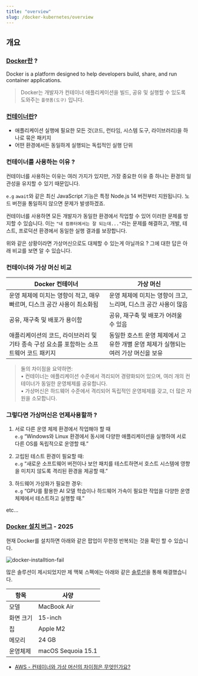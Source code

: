 ```yaml
---
title: "overview"
slug: /docker-kubernetes/overview
---
```


## 개요

### [Docker란](https://www.docker.com/why-docker/) ?

Docker is a platform designed to help developers build, share, and run container applications.

> Docker는 개발자가 컨테이너 애플리케이션을 빌드, 공유 및 실행할 수 있도록 도와주는 `플랫폼(도구)` 입니다.

### [컨테이너란](https://www.docker.com/resources/what-container/)?

- 애플리케이션 실행에 필요한 모든 것(코드, 런타임, 시스템 도구, 라이브러리)을 하나로 묶은 패키지
- 어떤 환경에서든 동일하게 실행되는 독립적인 실행 단위

### 컨테이너를 사용하는 이유 ?

컨테이너를 사용하는 이유는 여러 가지가 있지만, 가장 중요한 이유 중 하나는 환경의 일관성을 유지할 수 있기 때문입니다.

`e.g` `await`와 같은 최신 JavaScript 기능은 특정 Node.js 14 버전부터 지원됩니다. 노드 버전을 통일하지 않으면 문제가 발생하겠죠.

컨테이너를 사용하면 모든 개발자가 동일한 환경에서 작업할 수 있어 이러한 문제를 방지할 수 있습니다.
이는 `"내 컴퓨터에서는 잘 되는데..."`라는 문제를 해결하고, 개발, 테스트, 프로덕션 환경에서 동일한 실행 결과를 보장합니다.


<Admonition type="tip" icon="❓" title="그러면 가상머신으로는 ?">
  위와 같은 상황이라면 가상머신으로도 대체할 수 있는게 아닐까요 ? 그에 대한 답은
  아래 비교를 보면 알 수 있습니다.
</Admonition>

### 컨테이너와 가상 머신 비교

| Docker 컨테이너                                                                          | 가상 머신                                                                          |
| ---------------------------------------------------------------------------------------- | ---------------------------------------------------------------------------------- |
| 운영 체제에 미치는 영향이 적고, 매우 빠르며, 디스크 공간 사용이 최소화됨                 | 운영 체제에 미치는 영향이 크고, 느리며, 디스크 공간 사용이 많음                    |
| 공유, 재구축 및 배포가 용이함                                                            | 공유, 재구축 및 배포가 어려울 수 있음                                              |
| 애플리케이션의 코드, 라이브러리 및 기타 종속 구성 요소를 포함하는 소프트웨어 코드 패키지 | 동일한 호스트 운영 체제에서 고유한 개별 운영 체제가 실행되는 여러 가상 머신을 보유 |

> 둘의 차이점을 요약하면: <br/>
> • 컨테이너는 애플리케이션 수준에서 격리되어 경량화되어 있으며, 여러 개의 컨테이너가 동일한 운영체제를 공유합니다. <br/>
> • 가상머신은 하드웨어 수준에서 격리되어 독립적인 운영체제를 갖고, 더 많은 자원을 소모합니다.

### 그렇다면 가상머신은 언제사용할까 ?

1. 서로 다른 운영 체제 환경에서 작업해야 할 때 <br/>
   `e.g` “Windows와 Linux 환경에서 동시에 다양한 애플리케이션을 실행하여 서로 다른 OS를 독립적으로 운영할 때.”

2. 고립된 테스트 환경이 필요할 때: <br/>
   `e.g` “새로운 소프트웨어 버전이나 보안 패치를 테스트하면서 호스트 시스템에 영향을 미치지 않도록 격리된 환경을 제공할 때.”

3. 하드웨어 가상화가 필요한 경우: <br/>
   `e.g` “GPU를 활용한 AI 모델 학습이나 하드웨어 가속이 필요한 작업을 다양한 운영 체제에서 테스트하고 실행할 때.”

etc...

### [Docker 설치 버그](https://github.com/docker/for-mac/issues/7520) - 2025

현재 Docker를 설치하면 아래와 같은 팝업이 무한정 반복되는 것을 확인 할 수 있습니다.

![docker-installtion-fail](https://i.ibb.co/3ykShTgP/Screenshot-2025-02-05-at-00-05-14.png)

많은 솔루션이 제시되었지만 제 맥북 스펙에는 아래와 같은 [솔루션](https://forums.docker.com/t/malware-blocked-com-docker-vmnetd-was-not-opened-because-it-contains-malware/145930/39)을 통해 해결했습니다.

| 항목      | 사양               |
| --------- | ------------------ |
| 모델      | MacBook Air        |
| 화면 크기 | 15-inch            |
| 칩        | Apple M2           |
| 메모리    | 24 GB              |
| 운영체제  | macOS Sequoia 15.1 |

- [AWS - 컨테이너와 가상 머신의 차이점은 무엇인가요?](https://aws.amazon.com/ko/compare/the-difference-between-containers-and-virtual-machines/)
